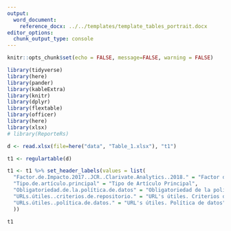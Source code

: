```yaml
---
output:
  word_document:
    reference_docx: ../../templates/template_tables_portrait.docx
editor_options: 
  chunk_output_type: console
---
```


```r
knitr::opts_chunk$set(echo = FALSE, message=FALSE, warning = FALSE)
```

```r
library(tidyverse)
library(here)
library(pander)
library(kableExtra)
library(knitr)
library(dplyr)
library(flextable)
library(officer)
library(here)
library(xlsx)
# library(ReporteRs)
```

```r
d <- read.xlsx(file=here("data", "Table_1.xlsx"), "t1")

t1 <- regulartable(d)

t1 <- t1 %>% set_header_labels(values = list(
  "Factor.de.Impacto.2017..JCR..Clarivate.Analytics..2018." = "Factor de Impacto ^1",
  "Tipo.de.artículo.principal" = "Tipo de Artículo Principal",
  "Obligatoriedad.de.la.política.de.datos" = "Obligatoriedad de la política de datos",
  "URLs.útiles..criterios.de.repositorio." = "URL's útiles. Criterios de repositorio",
  "URLs.útiles..política.de.datos." = "URL's útiles. Política de datos"
  ))

t1
```




